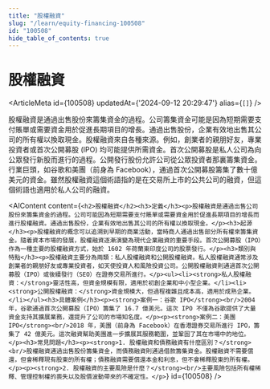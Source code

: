 ```yaml
---
title: "股權融資"
slug: "/learn/equity-financing-100508"
id: "100508"
hide_table_of_contents: true
---
```



# 股權融資

<ArticleMeta id={100508} updatedAt={'2024-09-12 20:29:47'} alias={`[]`} />
<div className='border-solid border-b border-t-0 my-4 border-[var(--ifm-color-gray-300)]' />

股權融資是通過出售股份來籌集資金的過程。公司籌集資金可能是因為短期需要支付賬單或需要資金用於促進長期項目的增長。通過出售股份，企業有效地出售其公司的所有權以換取現金。股權融資來自各種來源。例如，創業者的親朋好友，專業投資者或首次公開募股 (IPO) 均可能提供所需資金。首次公開募股是私人公司為向公眾發行新股而進行的過程。公開發行股份允許公司從公眾投資者那裏籌集資金。行業巨頭，如谷歌和美團（前身為 Facebook），通過首次公開募股籌集了數十億美元的資金。雖然股權融資這個術語指的是在交易所上市的公共公司的融資，但這個術語也適用於私人公司的融資。

<AIContent content={`<h2>股權融資</h2><h3>定義</h3><p>股權融資是通過出售公司股份來籌集資金的過程。公司可能因為短期需要支付賬單或需要資金用於促進長期項目的增長而進行股權融資。通過出售股份，企業有效地出售其公司的所有權以換取現金。</p><h3>起源</h3><p>股權融資的概念可以追溯到早期的商業活動，當時商人通過出售部分所有權來籌集資金。隨着資本市場的發展，股權融資逐漸演變為現代企業融資的重要手段。首次公開募股（IPO）作為一種主要的股權融資方式，始於 1602 年荷蘭東印度公司的股票發行。</p><h3>類別與特點</h3><p>股權融資主要分為兩類：私人股權融資和公開股權融資。私人股權融資通常涉及創業者的親朋好友或專業投資者，如天使投資人和風險投資公司。公開股權融資則通過首次公開募股（IPO）或後續發行（SEO）在證券交易所進行。</p><ul><li><strong>私人股權融資：</strong>靈活性高，但資金規模有限，適用於初創企業和中小型企業。</li><li><strong>公開股權融資：</strong>資金規模大，但過程複雜且成本高，適用於成熟企業。</li></ul><h3>具體案例</h3><p><strong>案例一：谷歌 IPO</strong><br/>2004 年，谷歌通過首次公開募股（IPO）籌集了 16.7 億美元。這次 IPO 不僅為谷歌提供了大量資金支持其擴展業務，還提升了公司的市場知名度。</p><p><strong>案例二：美團 IPO</strong><br/>2018 年，美團（前身為 Facebook）在香港證券交易所進行 IPO，籌集了 42 億美元。這次融資幫助美團進一步擴展其服務範圍，並鞏固了其在市場中的地位。</p><h3>常見問題</h3><p><strong>1. 股權融資和債務融資有什麼區別？</strong><br/>股權融資通過出售股份籌集資金，而債務融資則通過借款籌集資金。股權融資不需要償還，但會稀釋現有股東的所有權；債務融資需要償還本金和利息，但不會稀釋股東的所有權。</p><p><strong>2. 股權融資的主要風險是什麼？</strong><br/>主要風險包括所有權稀釋、管理控制權的喪失以及股價波動帶來的不確定性。</p>`} id={100508} />

